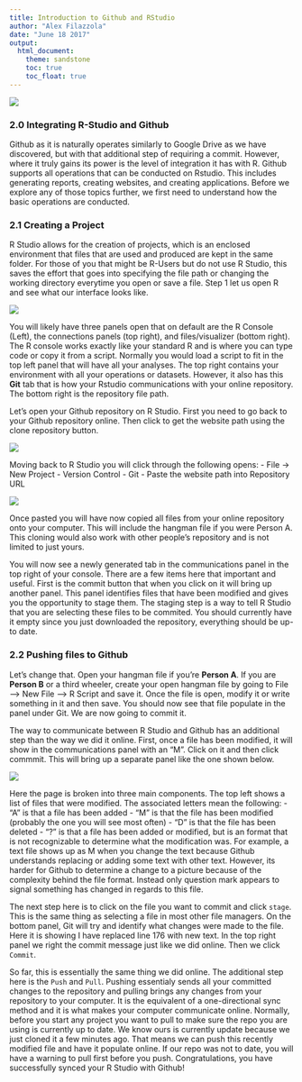 ```yaml
---
title: Introduction to Github and RStudio
author: "Alex Filazzola"
date: "June 18 2017"
output:
  html_document:
    theme: sandstone
    toc: true
    toc_float: true
---
```


![](future.self.png)

### 2.0 Integrating R-Studio and Github

Github as it is naturally operates similarly to Google Drive as we have discovered, but with that additional step of requiring a commit. However, where it truly gains its power is the level of integration it has with R. Github supports all operations that can be conducted on Rstudio. This includes generating reports, creating websites, and creating applications. Before we explore any of those topics further, we first need to understand how the basic operations are conducted. 

### 2.1 Creating a Project

R Studio allows for the creation of projects, which is an enclosed environment that files that are used and produced are kept in the same folder. For those of you that might be R-Users but do not use R Studio, this saves the effort that goes into specifying the file path or changing the working directory everytime you open or save a file. Step 1 let us open R and see what our interface looks like. 

![](Rstudio1.jpg)

You will likely have three panels open that on default are the R Console (Left), the connections panels (top right), and files/visualizer (bottom right). The R console works exactly like your standard R and is where you can type code or copy it from a script. Normally you would load a script to fit in the top left panel that will have all your analyses. The top right contains your environment with all your operations or datasets. However, it also has this **Git** tab that is how your Rstudio communications with your online repository. The bottom right is the repository file path. 

Let's open your Github repository on R Studio. First you need to go back to your Github repository online. Then click to get the website path using the clone repository button. 

![](Rstudio2.jpg)

Moving back to R Studio you will click through the following opens:
- File -> New Project
- Version Control
- Git
- Paste the website path into Repository URL

![](Rstudio3.jpg)


Once pasted you will have now copied all files from your online repository onto your computer. This will include the hangman file if you were Person A. This cloning would also work with other people's repository and is not limited to just yours. 

You will now see a newly generated tab in the communications panel in the top right of your console. There are a few items here that important and useful. First is the commit button that when you click on it will bring up another panel. This panel identifies files that have been modified and gives you the opportunity to stage them. The staging step is a way to tell R Studio that you are selecting these files to be commited. You should currently have it empty since you just downloaded the repository, everything should be up-to date. 

### 2.2 Pushing files to Github

Let's change that. Open your hangman file if you're **Person A**. If you are **Person B** or a third wheeler, create your open hangman file by going to File --> New File --> R Script and save it. Once the file is open, modify it or write something in it and then save. You should now see that file populate in the panel under Git. We are now going to commit it. 

The way to communicate between R Studio and Github has an additional step than the way we did it online. First, once a file has been modified, it will show in the communications panel with an "M". Click on it and then click commmit. This will bring up a separate panel like the one shown below. 

![](Rstudio4.jpg)

Here the page is broken into three main components. The top left shows a list of files that were modified. The associated letters mean the following:
- "A" is that a file has been added
- "M" is that the file has been modified (probably the one you will see most often)
- "D" is that the file has been deleted
- "?" is that a file has been added or modified, but is an format that is not recognizable to determine what the modification was. For example, a text file shows up as M when you change the text because Github understands replacing or adding some text with other text. However, its harder for Github to determine a change to a picture because of the complexity behind the file format. Instead only question mark appears to signal something has changed in regards to this file. 

The next step here is to click on the file you want to commit and click `stage`. This is the same thing as selecting a file in most other file managers. On the bottom panel, Git will try and identify what changes were made to the file. Here it is showing I have replaced line 176 with new text. In the top right panel we right the commit message just like we did online. Then we click `Commit`. 

So far, this is essentially the same thing we did online. The additional step here is the `Push` and `Pull`. Pushing essentialy sends all your committed changes to the repository and pulling brings any changes from your repository to your computer. It is the equivalent of a one-directional sync method and it is what makes your computer communicate online. Normally, before you start any project you want to pull to make sure the repo you are using is currently up to date. We know ours is currently update because we just cloned it a few minutes ago. That means we can push this recently modified file and have it populate online. If our repo was not to date, you will have a warning to pull first before you push. 
Congratulations, you have successfully synced your R Studio with Github!


  